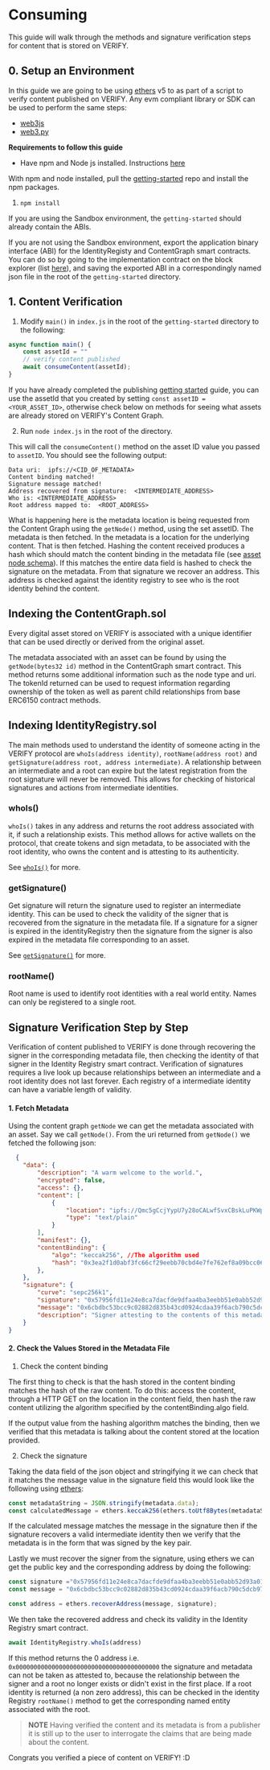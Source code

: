# Consuming

This guide will walk through the methods and signature verification steps for content that is stored on VERIFY.

## 0. Setup an Environment

In this guide we are going to be using [ethers](https://docs.ethers.org/v5/) v5 to as part of a script to verify content
published on VERIFY. Any evm compliant library or SDK can be used to perform the same steps:

* [web3js](https://web3js.readthedocs.io/en/v1.10.0/)
* [web3.py](https://web3py.readthedocs.io/en/stable/quickstart.html)

**Requirements to follow this guide**

* Have npm and Node js installed. Instructions [here](https://docs.npmjs.com/downloading-and-installing-node-js-and-npm)

With npm and node installed, pull the [getting-started](https://github.com/verify-media/getting-started) repo and install the npm packages.

1. `npm install`

If you are using the Sandbox environment, the `getting-started` should already contain the ABIs. 

If you are not using the Sandbox environment, export the application binary interface (ABI) for the IdentityRegisty and ContentGraph smart contracts. You can do so by going to the implementation contract on the block explorer (list [here](/smart-contracts/)), and saving the exported ABI in a correspondingly named json file in the root of the
`getting-started` directory. 

## 1. Content Verification

1. Modify `main()` in `index.js` in the root of the `getting-started` directory to the following:

```javascript copy
async function main() {
    const assetId = ""
    // verify content published
    await consumeContent(assetId);
}
```

If you have already completed the publishing [getting started](/publishing/getting-started/) guide, you can use the assetId that you created by setting `const assetID = <YOUR_ASSET_ID>`,
otherwise check below on methods for seeing what assets are already stored on VERIFY's Content Graph.

2. Run `node index.js` in the root of the directory.

This will call the `consumeContent()` method on the asset ID value you passed to `assetID`. You should see the following output:

```
Data uri:  ipfs://<CID_OF_METADATA>
Content binding matched!
Signature message matched!
Address recovered from signature:  <INTERMEDIATE_ADDRESS>
Who is: <INTERMEDIATE_ADDRESS>
Root address mapped to:  <ROOT_ADDRESS>
```

What is happening here is the metadata location is being requested from the Content Graph using the `getNode()` method, using the set assetID.
The metadata is then fetched. In the metadata is a location for the underlying content. That is then fetched. Hashing the content received produces
a hash which should match the content binding in the metadata file (see [asset node schema](/publishing/graph/asset-nodes/#asset-node-schema)).
If this matches the entire data field is hashed to check the signature on the metadata. From that signature we recover an address. This address
is checked against the identity registry to see who is the root identity behind the content.

## Indexing the ContentGraph.sol

Every digital asset stored on VERIFY is associated with a unique identifier that can be used directly or
derived from the original asset.

The metadata associated with an asset can be found by using the `getNode(bytes32 id)` method in the ContentGraph smart contract. This
method returns some additional information such as the node type and uri. The tokenId returned can be used to request
information regarding ownership of the token as well as parent child relationships from base ERC6150 contract methods.

## Indexing IdentityRegistry.sol

The main methods used to understand the identity of someone acting in the VERIFY protocol are `whoIs(address identity)`, `rootName(address root)` and
`getSignature(address root, address intermediate)`. A relationship between an intermediate and a root can expire but the latest
registration from the root signature will never be removed. This allows for checking of historical signatures and actions from intermediate identities.

### whoIs()

`whoIs()` takes in any address and returns the root address associated with it, if such a relationship exists. This method allows for active wallets on the protocol,
that create tokens and sign metadata, to be associated with the root identity, who owns the content and is attesting to its authenticity.

See [`whoIs()`](/publishing/identity/contract/#whoisaddress-identity) for more.

### getSignature()

Get signature will return the signature used to register an intermediate identity. This can be used to check the validity of the signer that is recovered
from the signature in the metadata file. If a signature for a signer is expired in the identityRegistry then the signature from the signer is also
expired in the metadata file corresponding to an asset.

See [`getSignature()`](/publishing/identity/contract/#getsignatureaddress-_root-address-intermediate) for more.

### rootName()

Root name is used to identify root identities with a real world entity. Names can only be registered to a single root.

## Signature Verification Step by Step

Verification of content published to VERIFY is done through recovering the signer in the corresponding metadata file, then checking the identity
of that signer in the Identity Registry smart contract. Verification of signatures requires a live look up because relationships between an intermediate
and a root identity does not last forever. Each registry of a intermediate identity can have a variable length of validity.

#### 1. Fetch Metadata

Using the content graph `getNode` we can get the metadata associated with an asset.
Say we call `getNode()`. From the uri returned from `getNode()` we fetched the following json:

``` json copy
  {
    "data": {
        "description": "A warm welcome to the world.",
        "encrypted": false,
        "access": {},
        "content": [
            {
                "location": "ipfs://Qmc5gCcjYypU7y28oCALwfSvxCBskLuPKWpK4qpterKC7z",
                "type": "text/plain"
            }
        ],
        "manifest": {},
        "contentBinding": {
            "algo": "keccak256", //The algorithm used
            "hash": "0x3ea2f1d0abf3fc66cf29eebb70cbd4e7fe762ef8a09bcc06c8edf641230afec0" //The Asset ID we generated
        },
    },
    "signature": {
        "curve": "sepc256k1",
        "signature": "0x57956fd11e24e8ca7dacfde9dfaa4ba3eebb51e0abb52d93a01167f2d66343d165dce22b36c69b6b0d6b3cf0580a6b464a1dbd572086eafcf5c6b718f09a32771c",
        "message": "0x6cbdbc53bcc9c02882d835b43cd0924cdaa39f6acb790c5dcb9798f7f1b0f295",
        "description": "Signer attesting to the contents of this metadata file."
    }
}
```

#### 2. Check the Values Stored in the Metadata File

1. Check the content binding

The first thing to check is that the hash stored in the content binding matches the hash of the raw content. To do this: access the content, through a HTTP GET on the location in the content field, then hash the raw content utilizing the algorithm specified by the contentBinding.algo field.

If the output value from the hashing algorithm matches the binding, then we verified that this metadata is talking about the content stored at the location provided.

2. Check the signature

Taking the data field of the json object and stringifying it we can check that it matches the message value in the signature field this would look like the following using [ethers](https://docs.ethers.org/v5/):

```javascript copy
const metadataString = JSON.stringify(metadata.data);
const calculatedMessage = ethers.keccak256(ethers.toUtf8Bytes(metadataString));
```

If the calculated message matches the message in the signature then if the signature recovers a valid intermediate identity then we verify that the metadata is in the form that was signed by the key pair.

Lastly we must recover the signer from the signature, using ethers we can get the public key and the corresponding address by doing the following:

```javascript copy
const signature ="0x57956fd11e24e8ca7dacfde9dfaa4ba3eebb51e0abb52d93a01167f2d66343d165dce22b36c69b6b0d6b3cf0580a6b464a1dbd572086eafcf5c6b718f09a32771c";
const message = "0x6cbdbc53bcc9c02882d835b43cd0924cdaa39f6acb790c5dcb9798f7f1b0f295";

const address = ethers.recoverAddress(message, signature);
```

We then take the recovered address and check its validity in the Identity Registry smart contract.

```javascript copy
await IdentityRegistry.whoIs(address)
```

If this method returns the 0 address i.e. `0x0000000000000000000000000000000000000000` the signature and metadata can not be taken as attested to, because the relationship
between the signer and a root no longer exists or didn't exist in the first place. If a root identity is returned (a non zero address), this can be checked in the identity Registry `rootName()` method to
get the corresponding named entity associated with the root.

> **NOTE** Having verified the content and its metadata is from a publisher it is still up to the user to interrogate the claims
that are being made about the content.

Congrats you verified a piece of content on VERIFY! :D





